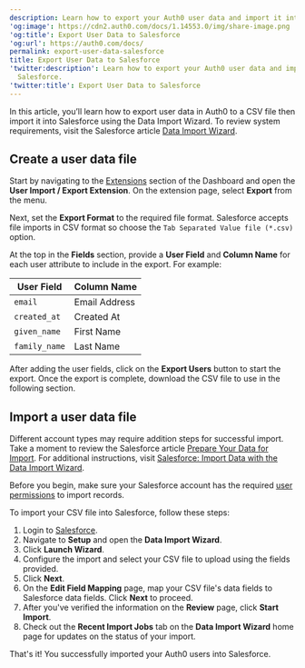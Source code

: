 ```yaml
---
description: Learn how to export your Auth0 user data and import it into Salesforce.
'og:image': https://cdn2.auth0.com/docs/1.14553.0/img/share-image.png
'og:title': Export User Data to Salesforce
'og:url': https://auth0.com/docs/
permalink: export-user-data-salesforce
title: Export User Data to Salesforce
'twitter:description': Learn how to export your Auth0 user data and import it into
  Salesforce.
'twitter:title': Export User Data to Salesforce
---
```

In this article, you’ll learn how to export user data in Auth0 to a CSV file then import it into Salesforce using the Data Import Wizard. To review system requirements, visit the Salesforce article [Data Import Wizard](https://help.salesforce.com/articleView?id=data_import_wizard.htm).

## Create a user data file

Start by navigating to the [Extensions](https://manage.auth0.com/#/extensions) section of the Dashboard and open the **User Import / Export Extension**. On the extension page, select **Export** from the menu.

Next, set the **Export Format** to the required file format. Salesforce accepts file imports in CSV format so choose the `Tab Separated Value file (*.csv)` option.

At the top in the **Fields** section, provide a **User Field** and **Column Name** for each user attribute to include in the export. For example:

<table class="table"><thead>
<tr>
<th>User Field</th>
<th>Column Name</th>
</tr>
</thead>
<tbody>
<tr>
<td><code>email</code></td>
<td>Email Address</td>
</tr>
<tr>
<td><code>created_at</code></td>
<td>Created At</td>
</tr>
<tr>
<td><code>given_name</code></td>
<td>First Name</td>
</tr>
<tr>
<td><code>family_name</code></td>
<td>Last Name</td>
</tr>
</tbody>
</table>

After adding the user fields, click on the **Export Users** button to start the export. Once the export is complete, download the CSV file to use in the following section.

## Import a user data file

Different account types may require addition steps for successful import. Take a moment to review the Salesforce article [Prepare Your Data for Import](https://help.salesforce.com/articleView?id=import_prepare.htm). For additional instructions, visit [Salesforce: Import Data with the Data Import Wizard](https://help.salesforce.com/articleView?id=import_with_data_import_wizard.htm).

Before you begin, make sure your Salesforce account has the required [user permissions](https://help.salesforce.com/articleView?id=faq_import_general_permissions.htm) to import records.

To import your CSV file into Salesforce, follow these steps:

1. Login to [Salesforce](https://login.salesforce.com/).
2. Navigate to **Setup** and open the **Data Import Wizard**.
3. Click **Launch Wizard**.
4. Configure the import and select your CSV file to upload using the fields provided.
5. Click **Next**.
6. On the **Edit Field Mapping** page, map your CSV file's data fields to Salesforce data fields. Click **Next** to proceed.
7. After you've verified the information on the **Review** page, click **Start Import**.
8. Check out the **Recent Import Jobs** tab on the **Data Import Wizard** home page for updates on the status of your import.

That's it! You successfully imported your Auth0 users into Salesforce.